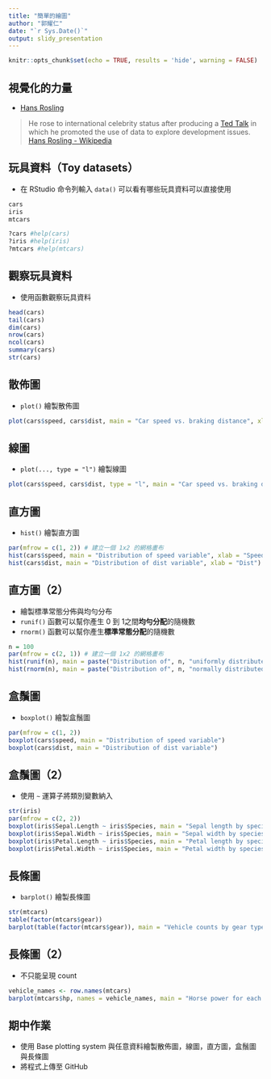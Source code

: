 ```yaml
---
title: "簡單的繪圖"
author: "郭耀仁"
date: "`r Sys.Date()`"
output: slidy_presentation
---
```


```r
knitr::opts_chunk$set(echo = TRUE, results = 'hide', warning = FALSE)
```

## 視覺化的力量

- [Hans Rosling](https://www.youtube.com/watch?v=jbkSRLYSojo)

> He rose to international celebrity status after producing a [Ted Talk](https://www.ted.com/talks/hans_rosling_shows_the_best_stats_you_ve_ever_seen?language=zh-tw) in which he promoted the use of data to explore development issues.
> [Hans Rosling - Wikipedia](https://en.wikipedia.org/wiki/Hans_Rosling)

## 玩具資料（Toy datasets）

- 在 RStudio 命令列輸入 `data()` 可以看有哪些玩具資料可以直接使用

```r
cars
iris
mtcars

?cars #help(cars)
?iris #help(iris)
?mtcars #help(mtcars)
```

## 觀察玩具資料

- 使用函數觀察玩具資料

```r
head(cars)
tail(cars)
dim(cars)
nrow(cars)
ncol(cars)
summary(cars)
str(cars)
```

## 散佈圖

- `plot()` 繪製散佈圖

```r
plot(cars$speed, cars$dist, main = "Car speed vs. braking distance", xlab = "Speed", ylab = "Dist")
```

## 線圖

- `plot(..., type = "l")` 繪製線圖

```r
plot(cars$speed, cars$dist, type = "l", main = "Car speed vs. braking distance", xlab = "Speed", ylab = "Dist")
```

## 直方圖

- `hist()` 繪製直方圖

```r
par(mfrow = c(1, 2)) # 建立一個 1x2 的網格畫布
hist(cars$speed, main = "Distribution of speed variable", xlab = "Speed")
hist(cars$dist, main = "Distribution of dist variable", xlab = "Dist")
```

## 直方圖（2）

- 繪製標準常態分佈與均勻分布
- `runif()` 函數可以幫你產生 0 到 1之間**均勻分配**的隨機數
- `rnorm()` 函數可以幫你產生**標準常態分配**的隨機數

```r
n = 100
par(mfrow = c(2, 1)) # 建立一個 1x2 的網格畫布
hist(runif(n), main = paste("Distribution of", n, "uniformly distributed variables")) # 試著增加隨機數的個數 n
hist(rnorm(n), main = paste("Distribution of", n, "normally distributed variables")) # 試著增加隨機數的個數 n
```

## 盒鬚圖

- `boxplot()` 繪製盒鬚圖

```r
par(mfrow = c(1, 2))
boxplot(cars$speed, main = "Distribution of speed variable")
boxplot(cars$dist, main = "Distribution of dist variable")
```

## 盒鬚圖（2）

- 使用 `~` 運算子將類別變數納入

```r
str(iris)
par(mfrow = c(2, 2))
boxplot(iris$Sepal.Length ~ iris$Species, main = "Sepal length by species")
boxplot(iris$Sepal.Width ~ iris$Species, main = "Sepal width by species")
boxplot(iris$Petal.Length ~ iris$Species, main = "Petal length by species")
boxplot(iris$Petal.Width ~ iris$Species, main = "Petal width by species")
```

## 長條圖

- `barplot()` 繪製長條圖

```r
str(mtcars)
table(factor(mtcars$gear))
barplot(table(factor(mtcars$gear)), main = "Vehicle counts by gear types", xlab = "Gear", ylab = "Vehicle counts")
```

## 長條圖（2）

- 不只能呈現 count

```r
vehicle_names <- row.names(mtcars)
barplot(mtcars$hp, names = vehicle_names, main = "Horse power for each vehicles", xlab = "Horse power", horiz = TRUE, las = 2, cex.names = 0.5)
```

## 期中作業

- 使用 Base plotting system 與任意資料繪製散佈圖，線圖，直方圖，盒鬚圖與長條圖
- 將程式上傳至 GitHub